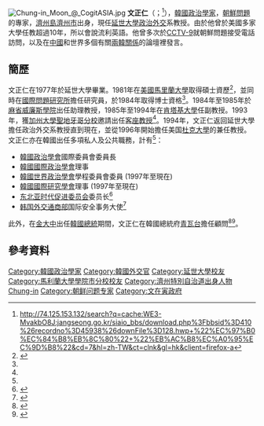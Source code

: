 [[File:Chung-in_Moon_@_CogitASIA.jpg|thumb]]
'''文正仁'''（{{lang-ko|문정인}}；{{bd|1951年||||catIdx=M文正仁}}<ref name=jangseong>http://74.125.153.132/search?q=cache:WE3-MvakbO8J:jangseong.go.kr/siaio_bbs/download.php%3Fbbsid%3D410%26recordno%3D45938%26downFile%3D128.hwp+%22%EC%97%B0%EC%84%B8%EB%8C%80%22+%22%EB%AC%B8%EC%A0%95%EC%9D%B8%22&cd=7&hl=zh-TW&ct=clnk&gl=hk&client=firefox-a{{dead link|date=2018年3月 |bot=InternetArchiveBot |fix-attempted=yes }}</ref>），[[韓國|韓國]][[政治學家|政治學家]]，[[朝鮮問題|朝鮮問題]]的專家，[[濟州島|濟州島]][[濟州市|濟州市]]出身，現任[[延世大學|延世大學]][[政治學|政治]][[外交|外交]]系教授。由於他曾於美國多家大學任教超過10年，所以會說流利英語。他曾多次於[[CCTV-9|CCTV-9]]就朝鮮問題接受電話訪問，以及在[[中國|中國]]和世界多個有關[[兩韓關係|兩韓關係]]的論壇裡發言。

== 簡歷 ==

文正仁在1977年於延世大學畢業。1981年在[[美國|美國]][[馬里蘭大學|馬里蘭大學]]取得碩士資歷<ref>{{Cite web |url=http://www.khdi.or.kr/ins/notice.htm?mode=view&page=1&fid=142&table_name=notice |title=存档副本 |access-date=2009-08-06 |archive-date=2016-03-05 |archive-url=https://web.archive.org/web/20160305032250/http://www.khdi.or.kr/ins/notice.htm?mode=view&page=1&fid=142&table_name=notice |dead-url=no }}</ref>，並同時在[[馬里蘭大學國際問題研究所|國際問題研究所]]擔任研究員，於1984年取得博士資格<ref name=jangseong />。1984年至1985年於[[麻省|麻省]][[威廉斯學院|威廉斯學院]]出任助理教授，1985年至1994年在[[肯塔基大學|肯塔基大學]]任副教授。1993年，獲[[加州大學聖地牙哥分校|加州大學聖地牙哥分校]]邀請出任[[客座教授|客座教授]]<ref name=jangseong />。1994年，文正仁返回延世大學擔任政治外交系教授直到現在，並從1996年開始擔任美国[[杜克大學|杜克大學]]的兼任教授。文正仁亦在韓國出任多項私人及公共職務，計有<ref name=jangseong />：
* [[韓國政治學會|韓國政治學會]]國際委員會委員長
* [[韓國國際政治學會|韓國國際政治學會]]理事
* [[韓國世界政治學會|韓國世界政治學會]]學程委員會委員 (1997年至現在)
* [[韓國國際研究學會|韓國國際研究學會]]理事 (1997年至現在)
* [[东北亚时代促进委员会|东北亚时代促进委员会]]委员长<ref>{{cite news|url=http://edu.sina.com.cn/l/2004-08-25/81501.html|title=图文：韩东北亚时代促进委员会委员长文正仁发言|publisher=新浪教育|date=2004-08-25|accessdate=2009-08-06|archive-date=2016-03-04|archive-url=https://web.archive.org/web/20160304114918/http://edu.sina.com.cn/l/2004-08-25/81501.html|dead-url=no}}</ref>
* [[韩国外交通商部|韩国外交通商部]]国际安全事务大使<ref>{{cite news|url=http://finance.sina.com.cn/hy/20070527/11043633313.shtml|title=图文：韩国外交通商部国际安全事务大使文正仁|publisher=新浪財經育|date=2007-05-27|accessdate=2009-08-06|archive-date=2016-03-04|archive-url=https://web.archive.org/web/20160304131158/http://finance.sina.com.cn/hy/20070527/11043633313.shtml|dead-url=no}}</ref>
此外，在[[金大中|金大中]]出任[[韓國總統|韓國總統]]期間，文正仁在韓國總統府[[青瓦台|青瓦台]]擔任{{Link-ko|韓國國安會|대한민국 국가안정보장회의}}顧問<ref>{{cite news|url=http://world.people.com.cn/BIG5/1030/4354898.html|title=中韓資深學者就東北亞戰略局勢進行對話　遏制中國就是“戰略自殺”|publisher=人民網 (轉自[[環球時報|環球時報]])|date=2006-05-09| accessdate=2009-08-06}}</ref><ref>{{cite journal|url=http://www.kanis.or.kr/kboard/file/03%C0%CC%C8%A3%C3%B6.pdf|title=중국의 정보조직과 정보활동: 國家安全部중심으로|title_zh=中國的情報組織和情報活動: 來自國家安全部中心|author=이호철|journal=국가정보연구 (國家情報研究)|volume=1|issue=2|year=2008|access-date=2009-08-06|archive-date=2019-10-15|archive-url=https://web.archive.org/web/20191015003201/http://www.kanis.or.kr/kboard/file/03%C0%CC%C8%A3%C3%B6.pdf|dead-url=no}}</ref>。

== 參考資料 ==
{{reflist}}
{{DEFAULTSORT:Moon, Chung-in}}
[[Category:韓國政治學家|Category:韓國政治學家]]
[[Category:韓國外交官|Category:韓國外交官]]
[[Category:延世大學校友|Category:延世大學校友]]
[[Category:馬利蘭大學學院市分校校友|Category:馬利蘭大學學院市分校校友]]
[[Category:濟州特別自治道出身人物|Category:濟州特別自治道出身人物]]
[[Category:文姓|Chung-in]]
[[Category:朝鲜问题专家|Category:朝鲜问题专家]]
[[Category:文在寅政府|Category:文在寅政府]]